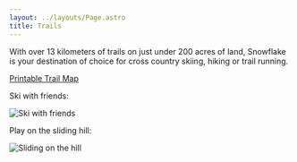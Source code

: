 ```yaml
---
layout: ../layouts/Page.astro
title: Trails
---
```



With over 13 kilometers of trails on just under 200 acres of land, Snowflake is your destination of choice for cross country skiing, hiking or trail running.

[Printable Trail Map](http://www.skiduluth.com/wp-content/uploads/Snowflake-Map-to-Print-.pdf)

Ski with friends:

<Image src={skiWithFriends} alt="Ski with friends" />

Play on the sliding hill:

<Image src={sliding} alt="Sliding on the hill" />
